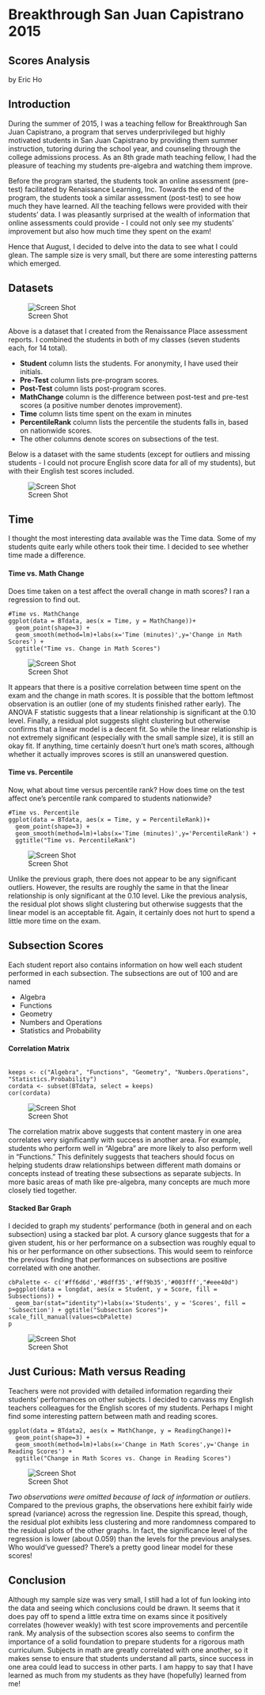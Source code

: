 # Breakthrough San Juan Capistrano 2015 
## Scores Analysis

by Eric Ho

## Introduction

During the summer of 2015, I was a teaching fellow for Breakthrough San Juan Capistrano, a program that serves
underprivileged but highly motivated students in San Juan Capistrano by providing them summer instruction, tutoring 
during the school year, and counseling through the college admissions process. As an 8th grade math teaching fellow,
I had the pleasure of teaching my students pre-algebra and watching them improve.

Before the program started, the students took an online assessment (pre-test) facilitated by Renaissance Learning, Inc. Towards
the end of the program, the students took a similar assessment (post-test) to see how much they have learned. All the
teaching fellows were provided with their students' data. I was pleasantly surprised at the wealth of information that
online assessments could provide - I could not only see my students' improvement but also how much time they spent on the
exam!

Hence that August, I decided to delve into the data to see what I could glean. The sample size is very small, but there
are some interesting patterns which emerged. 

## Datasets

![Screen Shot](https://github.com/ohrice/BTSJC/blob/master/images/Data.png)

Above is a dataset that I created from the Renaissance Place assessment reports. I combined the students in
both of my classes (seven students each, for 14 total).

* **Student** column lists the students. For anonymity, I have used their initials.
* **Pre-Test** column lists pre-program scores.
* **Post-Test** column lists post-program scores.
* **MathChange** column is the difference between post-test and pre-test scores (a positive number denotes improvement).
* **Time** column lists time spent on the exam in minutes
* **PercentileRank** column lists the percentile the students falls in, based on nationwide scores.
* The other columns denote scores on subsections of the test.

Below is a dataset with the same students (except for outliers and missing students - I could not procure English score
data for all of my students), but with their English test scores included.

![Screen Shot](https://github.com/ohrice/BTSJC/blob/master/images/Data2.png)

## Time

I thought the most interesting data available was the Time data. Some of my students quite early while others took their time.
I decided to see whether time made a difference.

#### Time vs. Math Change

Does time taken on a test affect the overall change in math scores? I ran a regression to find out.

```
#Time vs. MathChange
ggplot(data = BTdata, aes(x = Time, y = MathChange))+
  geom_point(shape=3) +
  geom_smooth(method=lm)+labs(x='Time (minutes)',y='Change in Math Scores') + 
  ggtitle("Time vs. Change in Math Scores")
```
![Screen Shot](https://github.com/ohrice/BTSJC/blob/master/plots/TimeMathChange.png)

It appears that there is a positive correlation between time spent on the exam and the change in math scores. It is possible that the bottom leftmost observation
is an outlier (one of my students finished rather early). The ANOVA F statistic suggests that a linear relationship is significant at the 0.10 level. Finally,
a residual plot suggests slight clustering but otherwise confirms that a linear model is a decent fit. So while the linear relationship is not extremely
significant (especially with the small sample size), it is still an okay fit. If anything, time certainly doesn't hurt one's math scores, although whether
it actually improves scores is still an unanswered question. 

#### Time vs. Percentile

Now, what about time versus percentile rank? How does time on the test affect one's percentile rank compared to students nationwide?

```
#Time vs. Percentile
ggplot(data = BTdata, aes(x = Time, y = PercentileRank))+
  geom_point(shape=3) +
  geom_smooth(method=lm)+labs(x='Time (minutes)',y='PercentileRank') + 
  ggtitle("Time vs. PercentileRank")
```
![Screen Shot](https://github.com/ohrice/BTSJC/blob/master/plots/TimePercentileRank.png)

Unlike the previous graph, there does not appear to be any significant outliers. However, the results are roughly the same in that the linear relationship
is only significant at the 0.10 level. Like the previous analysis, the residual plot shows slight clustering but otherwise suggests that the linear model
is an acceptable fit. Again, it certainly does not hurt to spend a little more time on the exam.

## Subsection Scores

Each student report also contains information on how well each student performed in each subsection. The subsections are out of 100 and are named 

* Algebra
* Functions
* Geometry
* Numbers and Operations
* Statistics and Probability

#### Correlation Matrix
```

keeps <- c("Algebra", "Functions", "Geometry", "Numbers.Operations", "Statistics.Probability")
cordata <- subset(BTdata, select = keeps)
cor(cordata)

```
![Screen Shot](https://github.com/ohrice/BTSJC/blob/master/images/Cormatrix.png)

The correlation matrix above suggests that content mastery in one area correlates very significantly with success in another area. For example,
students who perform well in "Algebra" are more likely to also perform well in "Functions." This definitely suggests that teachers should focus on
helping students draw relationships between different math domains or concepts instead of treating these subsections as separate subjects. 
In more basic areas of math like pre-algebra, many concepts are much more closely tied together. 

#### Stacked Bar Graph

I decided to graph my students' performance (both in general and on each subsection) using a stacked bar plot. A cursory glance suggests that for a given
student, his or her performance on a subsection was roughly equal to his or her performance on other subsections. This would seem to reinforce the previous
finding that performances on subsections are positive correlated with one another.

```
cbPalette <- c('#ff6d6d','#8dff35','#ff9b35','#003fff',"#eee40d")
p=ggplot(data = longdat, aes(x = Student, y = Score, fill = Subsections)) + 
  geom_bar(stat="identity")+labs(x='Students', y = 'Scores', fill = 'Subsection') + ggtitle("Subsection Scores")+ scale_fill_manual(values=cbPalette)
p

```
![Screen Shot](https://github.com/ohrice/BTSJC/blob/master/plots/Subsection.png)


## Just Curious: Math versus Reading

Teachers were not provided with detailed information regarding their students' performances on other subjects. I decided to canvass my English teachers
colleagues for the English scores of my students. Perhaps I might find some interesting pattern between math and reading scores.

```
ggplot(data = BTdata2, aes(x = MathChange, y = ReadingChange))+
  geom_point(shape=3) +
  geom_smooth(method=lm)+labs(x='Change in Math Scores',y='Change in Reading Scores') + 
  ggtitle("Change in Math Scores vs. Change in Reading Scores")

```

![Screen Shot](https://github.com/ohrice/BTSJC/blob/master/plots/MathReadingChange.png)

_Two observations were omitted because of lack of information or outliers_.
Compared to the previous graphs, the observations here exhibit fairly wide spread (variance) across the regression line. Despite this spread, though, the
residual plot exhibits less clustering and more randomness compared to the residual plots of the other graphs. In fact, the significance level of the
regression is lower (about 0.059) than the levels for the previous analyses. Who would've guessed? There's a pretty good linear model for these scores!

## Conclusion

Although my sample size was very small, I still had a lot of fun looking into the data and seeing which conclusions could be drawn. It seems that it does
pay off to spend a little extra time on exams since it positively correlates (however weakly) with test score improvements and percentile rank. My
analysis of the subsection scores also seems to confirm the importance of a solid foundation to prepare students for a rigorous math curriculum. Subjects in math are greatly correlated
with one another, so it makes sense to ensure that students understand all parts, since success in one area could lead to success in other parts. I am happy
to say that I have learned as much from my students as they have (hopefully) learned from me!

